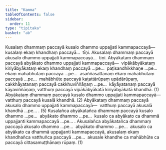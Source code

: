 ```yaml
---
title: "Kamma"
tableOfContents: false
sidebar:
  order: 11
type: "tipitaka"
basket: "ab"
---
```



<DynamicBreadcrumb />

<Division number="126">

<Paragraph number="471">
Kusalaṃ dhammaṃ paccayā kusalo dhammo uppajjati kammapaccayā—  kusalaṃ ekaṃ khandhaṃ paccayā…  tīṇi.
</Paragraph>

<Paragraph number="472">
Akusalaṃ dhammaṃ paccayā akusalo dhammo uppajjati kammapaccayā…  tīṇi.
</Paragraph>

<Paragraph number="473">
Abyākataṃ dhammaṃ paccayā abyākato dhammo uppajjati kammapaccayā—  vipākābyākataṃ kiriyābyākataṃ ekaṃ khandhaṃ paccayā …pe…  paṭisandhikkhaṇe …pe…  ekaṃ mahābhūtaṃ paccayā …pe…  asaññasattānaṃ ekaṃ mahābhūtaṃ paccayā …pe…  mahābhūte paccayā kaṭattārūpaṃ upādārūpaṃ, cakkhāyatanaṃ paccayā cakkhuviññāṇaṃ …pe…  kāyāyatanaṃ paccayā kāyaviññāṇaṃ, vatthuṃ paccayā vipākābyākatā kiriyābyākatā khandhā. (1)
</Paragraph>

<Paragraph number="474">
Abyākataṃ dhammaṃ paccayā kusalo dhammo uppajjati kammapaccayā—  vatthuṃ paccayā kusalā khandhā. (2)
</Paragraph>

<Paragraph number="475">
Abyākataṃ dhammaṃ paccayā akusalo dhammo uppajjati kammapaccayā—  vatthuṃ paccayā akusalā khandhā …pe… . (5)
</Paragraph>

<Paragraph number="476">
Kusalañca abyākatañca dhammaṃ paccayā kusalo dhammo …pe…  abyākato dhammo …pe…  kusalo ca abyākato ca dhammā uppajjanti kammapaccayā …pe… .
</Paragraph>

<Paragraph number="477">
Akusalañca abyākatañca dhammaṃ paccayā akusalo dhammo …pe…  abyākato dhammo …pe…  akusalo ca abyākato ca dhammā uppajjanti kammapaccayā, akusalaṃ ekaṃ khandhañca vatthuñca paccayā …pe…  akusale khandhe ca mahābhūte ca paccayā cittasamuṭṭhānaṃ rūpaṃ. (1)
</Paragraph>
</Division>
